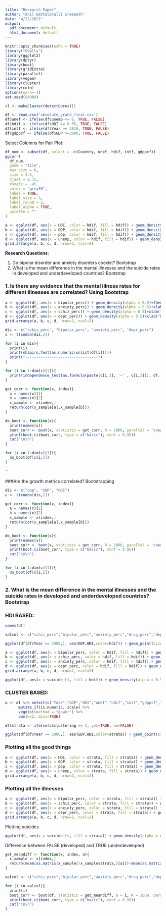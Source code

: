 ```yaml
---
title: "Research Paper"
author: "Anil Battalahalli Sreenath"
date: "4/22/2021"
output:
  pdf_document: default
  html_document: default
---
```


```r
knitr::opts_chunk$set(echo = TRUE)
library("GGally")
library(ggplot2)
library(dplyr)
library(boot)
library(gridExtra)
library(parallel)
library(vegan)
library(cluster)
library(coin)
options(warn=-1)
set.seed(84884)
```

```r
cl <- makeCluster(detectCores())
```

```r
df <- read.csv('absolute_grand_final.csv')
df$unef <- ifelse(df$unemp <= 6, TRUE, FALSE)
df$hdif <- ifelse(df$HDI >= 0.55, TRUE, FALSE)
df$intf <- ifelse(df$Year >= 2010, TRUE, FALSE)
df$gdppcf <- ifelse(df$GDP >=3000, TRUE, FALSE)
```

Select Columns for Pair Plot:

```r
df_num <- subset(df, select = -c(Country, unef, hdif, intf, gdppcf))
ggcorr(
  df_num,
  geom = "tile",
  max_size = 6,
  size = 3.5,
  hjust = 0.75,
  #angle = -45, 
  color = "grey50",
  label = TRUE,
  label_size = 3, 
  label_round = 2, 
  label_alpha = TRUE,
  palette = ""
)
```

```r
a <- ggplot(df, aes(x = HDI, color = hdif, fill = hdif)) + geom_density(alpha = 0.5)+theme_minimal()+xlab("HDI")
b <- ggplot(df, aes(x = GDP, color = hdif, fill = hdif)) + geom_density(alpha = 0.5)+xlim(c(0, 20000))+xlab("GDP Per Capita")+theme_minimal()
c <- ggplot(df, aes(x = pop, color = hdif, fill = hdif)) + geom_density(alpha = 0.5)+xlim(c(0, 1000000))+xlab("Population")+theme_minimal()
d <- ggplot(df, aes(x = unemp, color = hdif, fill = hdif)) + geom_density(alpha = 0.5)+xlab("Unemployment Rate")+theme_minimal()
grid.arrange(a, b, c, d, nrow=2, ncol=2)
```

**Research Questions:**

1.  Do bipolar disorder and anxiety disorders coexist? Bootstrap
2.  What is the mean difference in the mental illnesses and the suicide rates in developed and underdeveloped countries? Bootstrap


### 1. Is there any evidence that the mental illness rates for different illnesses are correlated? Using Bootstrap

```r
a <- ggplot(df, aes(x = bipolar_perc)) + geom_density(alpha = 0.5)+theme_minimal()+xlab("Bipolar Disorder")+ylab("Density")
b <- ggplot(df, aes(x = anxiety_perc)) + geom_density(alpha = 0.5)+xlab("Anxiety")+ylab("Density")+theme_minimal()
c <- ggplot(df, aes(x = schiz_perc)) + geom_density(alpha = 0.5)+xlab("Schizophrenia")+ylab("Density")+theme_minimal()
d <- ggplot(df, aes(x = depr_perc)) + geom_density(alpha = 0.5)+xlab("Depression")+ylab("Density")+theme_minimal()
grid.arrange(a, b, c, d, nrow=2, ncol=2)
```

```r
dis <- c("schiz_perc", "bipolar_perc", "anxiety_perc", "depr_perc")
c <- t(combn(dis,2))
```

```r
for (i in dis){
  print(i)
  print(shapiro.test(as.numeric(unlist(df[i]))))
  print("---------------------------------")
}
```


```r
for (i in 1:dim(c)[1]){
  print(independence_test(as.formula(paste(c[i,1], '~' , c[i,2])), df, distribution = approximate(10000)))
}
```

```r
get_corr <- function(x, index){
  a = names(x)[1]
  b = names(x)[2]
  x_sample <- x[index,]
  return(cor(x_sample[a],x_sample[b]))
}

do_boot <- function(x){
  print(names(x))
  boot_corr <- boot(x, statistic = get_corr, R = 1000, parallel = 'snow', cl=cl)
  print(boot.ci(boot_corr, type = c("basic"), conf = 0.95))
  cat("\n\n")
}
```

```r
for (i in 1:dim(c)[1]){
  do_boot(df[c[i,]])
}
```
``

###Are the growth metrics correlated? Bootstrapping

```r
dis <- c("pop", "GDP", "HDI")
c <- t(combn(dis,2))
```

```r
get_corr <- function(x, index){
  a = names(x)[1]
  b = names(x)[2]
  x_sample <- x[index,]
  return(cor(x_sample[a],x_sample[b]))
}

do_boot <- function(x){
  print(names(x))
  boot_corr <- boot(x, statistic = get_corr, R = 1000, parallel = 'snow', cl=cl)
  print(boot.ci(boot_corr, type = c("basic"), conf = 0.95))
  cat("\n\n")
}
```

```r
for (i in 1:dim(c)[1]){
  do_boot(df[c[i,]])
}
```

### 2.  What is the mean difference in the mental illnesses and the suicide rates in developed and underdeveloped countries? Bootstrap

### HDI BASED:

```r
names(df)
```
```r
valcol <- c("schiz_perc","bipolar_perc","anxiety_perc","drug_perc","depr_perc","alc_perc","suicide_tt")
```

```r
ggplot(df[df$Year == 2000,], aes(GDP,HDI,color=hdif)) + geom_point(size = 0.1, stroke = 0, shape = 16) + geom_text(aes(label=Country), size=3)+theme_minimal()
```

```r
a <- ggplot(df, aes(x = bipolar_perc, color = hdif, fill = hdif)) + geom_density(alpha = 0.5)+theme_classic()
b <- ggplot(df, aes(x = schiz_perc, color = hdif, fill = hdif)) + geom_density(alpha = 0.5)+theme_classic()
c <- ggplot(df, aes(x = anxiety_perc, color = hdif, fill = hdif)) + geom_density(alpha = 0.5)+theme_classic()
d <- ggplot(df, aes(x = depr_perc, color = hdif, fill = hdif)) + geom_density(alpha = 0.5)+theme_classic()
grid.arrange(a, b, c, d, nrow=2, ncol=2)
```

```r
ggplot(df, aes(x = suicide_tt, fill = hdif)) + geom_density(alpha = 0.5)+theme_classic()
```




### CLUSTER BASED:
```r
u <- df %>% select(c("Year","GDP","HDI","unef","hdif","intf","gdppcf","pop")) %>% 
      mutate_if(is.numeric, scale) %>% 
      vegdist(method = "gower") %>% 
      pam(k=2, diss=TRUE) 
```

```r
df$strata <- ifelse(u$clustering == 1, yes=TRUE, no=FALSE)
```

```r
ggplot(df[df$Year == 2000,], aes(GDP,HDI,color=strata)) + geom_point(size = 0.1, stroke = 0, shape = 16) + geom_text(aes(label=Country), size=3)
```

### Plotting all the good things

```r
a <- ggplot(df, aes(x = HDI, color = strata, fill = strata)) + geom_density(alpha = 0.5)+theme_classic()
b <- ggplot(df, aes(x = GDP, color = strata, fill = strata)) + geom_density(alpha = 0.5)+xlim(c(0, 20000))+theme_classic()
c <- ggplot(df, aes(x = pop, color = strata, fill = strata)) + geom_density(alpha = 0.5)+theme_classic()+xlim(c(0, 1000000))
d <- ggplot(df, aes(x = unemp, color = strata, fill = strata)) + geom_density(alpha = 0.5)+theme_classic()
grid.arrange(a, b, c, d, nrow=2, ncol=2)
```

### Plotting all the illnesses

```r
a <- ggplot(df, aes(x = bipolar_perc, color = strata, fill = strata)) + geom_density(alpha = 0.5)+theme_classic()
b <- ggplot(df, aes(x = schiz_perc, color = strata, fill = strata)) + geom_density(alpha = 0.5)+theme_classic()
c <- ggplot(df, aes(x = anxiety_perc, color = strata, fill = strata)) + geom_density(alpha = 0.5)+theme_classic()
d <- ggplot(df, aes(x = depr_perc, color = strata, fill = strata)) + geom_density(alpha = 0.5)+theme_classic()
grid.arrange(a, b, c, d, nrow=2, ncol=2)
```
Plotting suicides

```r
ggplot(df, aes(x = suicide_tt, fill = strata)) + geom_density(alpha = 0.5)+theme_classic()
```

Difference between FALSE (developed) and TRUE (underdeveloped)

```r
get_meandiff <- function(x, index, a){
  x_sample <- x[index,]
  return(mean(as.matrix(x_sample[!x_sample$strata,][a]))-mean(as.matrix(x_sample[x_sample$strata,][a])))
}

valcol <- c("schiz_perc","bipolar_perc","anxiety_perc","drug_perc","depr_perc","alc_perc","suicide_tt")

for (i in valcol){
  print(i)
  boot_corr <- boot(df, statistic = get_meandiff, a = i, R = 1000, parallel = 'snow', cl=cl)
  print(boot.ci(boot_corr, type = c("basic"), conf = 0.95))
  cat("\n\n")
}
```
